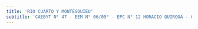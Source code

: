 ```yaml
---
title: 'RIO CUARTO Y MONTESQUIEU'
subtitle: 'CAEBYT N° 47 - EEM N° 06/05° - EPC N° 12 HORACIO QUIROGA - CAIYJ CLUB BARRACAS SUR - CFP N° 09 POLO EDUCATIVO BARRACAS - ESCUELA INF. N° 12/05° - Casa de la Cultura'
---
```



